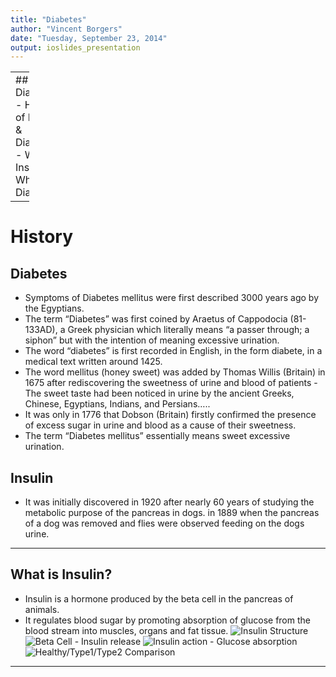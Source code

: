 ```yaml
---
title: "Diabetes"
author: "Vincent Borgers"
date: "Tuesday, September 23, 2014"
output: ioslides_presentation
---
```


---
## Diabetes?
- History of Insulin & Diabetes
- What is Insulin?
- What is Diabetes?

---

# History

## Diabetes
- Symptoms of Diabetes mellitus were first described 3000 years ago by the Egyptians. 
- The term "Diabetes" was first coined by Araetus of Cappodocia (81-133AD), a Greek physician which literally means "a passer through; a siphon" but with the intention of meaning excessive urination. 
- The word "diabetes" is first recorded in English, in the form diabete, in a medical text written around 1425.
- The word mellitus (honey sweet) was added by Thomas Willis (Britain) in 1675 after rediscovering the sweetness of urine and blood of patients - The sweet taste had been noticed in urine by the ancient Greeks, Chinese, Egyptians, Indians, and Persians.....
- It was only in 1776 that Dobson (Britain) firstly confirmed the presence of excess sugar in urine and blood as a cause of their sweetness. 
- The term "Diabetes mellitus" essentially means sweet excessive urination.

## Insulin
- It was initially discovered in 1920 after nearly 60 years of studying the metabolic purpose of the pancreas in dogs. in 1889 when the pancreas of a dog was removed and flies were observed feeding on the dogs urine.


---


## What is Insulin?

- Insulin is a hormone produced by the beta cell in the pancreas of animals.
- It regulates blood sugar by promoting absorption of glucose from the blood stream into muscles, organs and fat tissue.
![Insulin Structure](C:/repos/github/personal/insulinStructure.jpg)
![Beta Cell - Insulin release]("http://www.betacell.org/services/fetch/name/gp0Lb2qn.jpg")
![Insulin action - Glucose absorption](http://www.betacell.org/services/fetch/name/3VWQYCA2.jpg)
![Healthy/Type1/Type2 Comparison](http://thumbs.dreamstime.com/z/insulin-action-diabetes-types-27081201.jpg)
 
---

